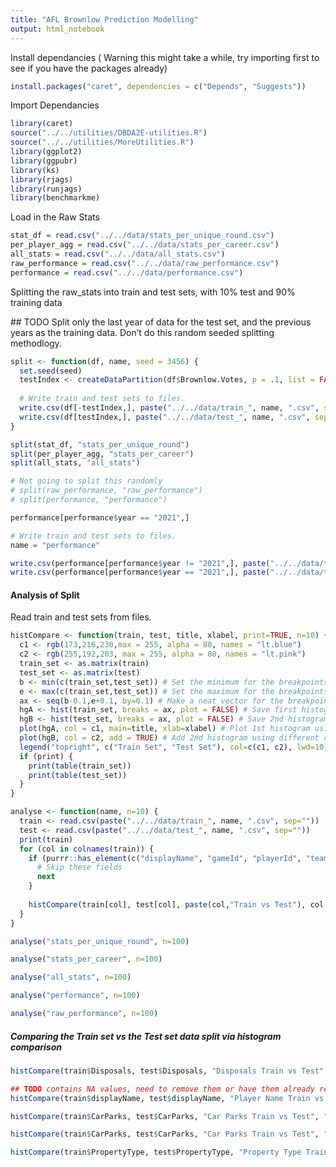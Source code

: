 ---
title: "AFL Brownlow Prediction Modelling"
output: html_notebook
---

Install dependancies ( Warning this might take a while, try importing first to see if you have the packages already)
```{r}
install.packages("caret", dependencies = c("Depends", "Suggests"))
```


Import Dependancies
```{r}
library(caret)
source("../../utilities/DBDA2E-utilities.R") 
source("../../utilities/MoreUtilities.R")
library(ggplot2)
library(ggpubr)
library(ks)
library(rjags)
library(runjags)
library(benchmarkme)
```

Load in the Raw Stats
```{r}
stat_df = read.csv("../../data/stats_per_unique_round.csv")
per_player_agg = read.csv("../../data/stats_per_career.csv")
all_stats = read.csv("../../data/all_stats.csv")
raw_performance = read.csv("../../data/raw_performance.csv")
performance = read.csv("../../data/performance.csv")
```

Splitting the raw_stats into train and test sets, with 10% test and 90% training data

 ## TODO Split only the last year of data for the test set, and the previous years as the training data. Don't do this random seeded splitting methodlogy.
```{r}

split <- function(df, name, seed = 3456) {
  set.seed(seed)
  testIndex <- createDataPartition(df$Brownlow.Votes, p = .1, list = FALSE, times = 1)
  
  # Write train and test sets to files.
  write.csv(df[-testIndex,], paste("../../data/train_", name, ".csv", sep=""), row.names=FALSE)
  write.csv(df[testIndex,], paste("../../data/test_", name, ".csv", sep=""), row.names=FALSE)
}

split(stat_df, "stats_per_unique_round")
split(per_player_agg, "stats_per_career")
split(all_stats, "all_stats")

# Not going to split this randomly
# split(raw_performance, "raw_performance")
# split(performance, "performance")
```
```{r}
performance[performance$year == "2021",]
```
```{r}
# Write train and test sets to files.
name = "performance"

write.csv(performance[performance$year != "2021",], paste("../../data/train_", name, ".csv", sep=""), row.names=FALSE)
write.csv(performance[performance$year == "2021",], paste("../../data/test_", name, ".csv", sep=""), row.names=FALSE)
```


#### Analysis of Split
Read train and test sets from files.
```{r}
histCompare <- function(train, test, title, xlabel, print=TRUE, n=10) {
  c1 <- rgb(173,216,230,max = 255, alpha = 80, names = "lt.blue")
  c2 <- rgb(255,192,203, max = 255, alpha = 80, names = "lt.pink")
  train_set <- as.matrix(train)
  test_set <- as.matrix(test)
  b <- min(c(train_set,test_set)) # Set the minimum for the breakpoints
  e <- max(c(train_set,test_set)) # Set the maximum for the breakpoints
  ax <- seq(b-0.1,e+0.1, by=0.1) # Make a neat vector for the breakpoints
  hgA <- hist(train_set, breaks = ax, plot = FALSE) # Save first histogram data
  hgB <- hist(test_set, breaks = ax, plot = FALSE) # Save 2nd histogram data
  plot(hgA, col = c1, main=title, xlab=xlabel) # Plot 1st histogram using a transparent color
  plot(hgB, col = c2, add = TRUE) # Add 2nd histogram using different color
  legend("topright", c("Train Set", "Test Set"), col=c(c1, c2), lwd=10)
  if (print) {
    print(table(train_set))
    print(table(test_set))
  }
}

analyse <- function(name, n=10) {
  train <- read.csv(paste("../../data/train_", name, ".csv", sep=""))
  test <- read.csv(paste("../../data/test_", name, ".csv", sep=""))
  print(train)
  for (col in colnames(train)) {
    if (purrr::has_element(c("displayName", "gameId", "playerId", "team", "year", "round", "gameNumber", "Subs"), col)) {
      # Skip these fields
      next
    }
    
    histCompare(train[col], test[col], paste(col,"Train vs Test"), col, FALSE, n)
  }
}
```


```{r}
analyse("stats_per_unique_round", n=100)
```

```{r}
analyse("stats_per_career", n=100)
```

```{r}
analyse("all_stats", n=100)
```

```{r}
analyse("performance", n=100)
```

```{r}
analyse("raw_performance", n=100)
```


##### Comparing the Train set vs the Test set data split via histogram comparison
```{r}
histCompare(train$Disposals, test$Disposals, "Disposals Train vs Test", "Disposals")
```


```{r}
## TODO contains NA values, need to remove them or have them already removed.
histCompare(train$displayName, test$displayName, "Player Name Train vs Test", "Player Name")
```


```{r}
histCompare(train$CarParks, test$CarParks, "Car Parks Train vs Test", "Car Parks")
```


```{r}
histCompare(train$CarParks, test$CarParks, "Car Parks Train vs Test", "Car Parks")
```


```{r}
histCompare(train$PropertyType, test$PropertyType, "Property Type Train vs Test", "Property Type")
```




